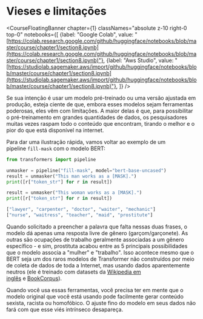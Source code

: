 # Vieses e limitações

<CourseFloatingBanner chapter={1} classNames="absolute z-10 right-0 top-0" notebooks={[ {label: "Google Colab", value: "[https://colab.research.google.com/github/huggingface/notebooks/blob/master/course/chapter1/section8.ipynb](https://colab.research.google.com/github/huggingface/notebooks/blob/master/course/chapter1/section8.ipynb)"}, {label: "Aws Studio", value: "[https://studiolab.sagemaker.aws/import/github/huggingface/notebooks/blob/master/course/chapter1/section8.ipynb](https://studiolab.sagemaker.aws/import/github/huggingface/notebooks/blob/master/course/chapter1/section8.ipynb)"}, ]} />

Se sua intenção é usar um modelo pré-treinado ou uma versão ajustada em produção, esteja ciente de que, embora esses modelos sejam ferramentas poderosas, eles vêm com limitações. A maior delas é que, para possibilitar o pré-treinamento em grandes quantidades de dados, os pesquisadores muitas vezes raspam todo o conteúdo que encontram, tirando o melhor e o pior do que está disponível na internet.

Para dar uma ilustração rápida, vamos voltar ao exemplo de um pipeline `fill-mask` com o modelo BERT:
```py
from transformers import pipeline

unmasker = pipeline("fill-mask", model="bert-base-uncased")
result = unmasker("This man works as a [MASK].")
print([r["token_str"] for r in result])

result = unmasker("This woman works as a [MASK].")
print([r["token_str"] for r in result])

["lawyer", "carpenter", "doctor", "waiter", "mechanic"]
["nurse", "waitress", "teacher", "maid", "prostitute"]
```

Quando solicitado a preencher a palavra que falta nessas duas frases, o modelo dá apenas uma resposta livre de gênero (garçom/garçonete). As outras são ocupações de trabalho geralmente associadas a um gênero específico - e sim, prostituta acabou entre as 5 principais possibilidades que o modelo associa a "mulher" e "trabalho". Isso acontece mesmo que o BERT seja um dos raros modelos de Transformer não construídos por meio de coleta de dados de toda a Internet, mas usando dados aparentemente neutros (ele é treinado com datasets da [Wikipedia em inglês](https://huggingface.co/datasets/wikipedia ) e [BookCorpus](https://huggingface.co/datasets/bookcorpus)).

Quando você usa essas ferramentas, você precisa ter em mente que o modelo original que você está usando pode facilmente gerar conteúdo sexista, racista ou homofóbico. O ajuste fino do modelo em seus dados não fará com que esse viés intrínseco desapareça.
